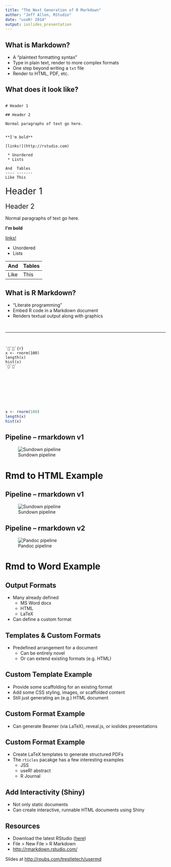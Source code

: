 ```yaml
---
title: "The Next Generation of R Markdown"
author: "Jeff Allen, RStudio"
date: "useR! 2014"
output: ioslides_presentation
---
```


<style type="text/css">
  /* I'm cheating here. The ioslides pipeline wants to treat every h1 and h2
     in a special way, so I can't demo what they look like as a part of a page.
     I'm just emulating it here.*/
  #faux-h1 {
    font-size: 2em; margin: .67em 0;
  }
  
  #faux-h2 {
    font-size: 1.5em; margin: .75em 0;
  }
  
  #questions {
    text-align: center;
    font-size: 2em;
    padding-top: 1em;
    padding-bottom: 2em;
  }
     
</style>

## What is Markdown?

 - A "plaintext formatting syntax"
 - Type in plain text, render to more complex formats
 - One step beyond writing a `txt` file
 - Render to HTML, PDF, etc.

## What does it look like?

<div class="columns-2">

```

# Header 1

## Header 2

Normal paragraphs of text go here.


**I'm bold**

[links!](http://rstudio.com)

 * Unordered
 * Lists   
 
And  Tables
---- -------
Like This

```


<div id="faux-h1">Header 1</div>

<div id="faux-h2">Header 2</div>

Normal paragraphs of text go here.

**I'm bold**

[links!](http://rstudio.com)

 * Unordered
 * Lists

And  Tables
---- -------
Like This


</div>


## What is R Markdown?
  
<div class="columns-2">
  
- "Literate programming"
- Embed R code in a Markdown document
- Renders textual output along with graphics

<div style="height: 15px"></div>

<hr />

<div style="height: 15px"></div>

<!-- Sorry for this hack. I couldn't figure out how to put three backticks in 
    an Rmd without it getting interpreted as a break for <code>, so I have 
    0-width unicode spaces between these inner backticks. Ace (RStudio) will 
    show them as red-dots. Other editors may not. -->
```
```{r}
x <- rnorm(100)
length(x)
hist(x)
```
```

<div style="height: 100px"></div>

```r
x <- rnorm(100)
length(x)
hist(x)
```

</div>


## Pipeline -- rmarkdown v1

![Sundown pipeline](rmd-pipeline.png)

# Rmd to HTML Example

## Pipeline -- rmarkdown v1

![Sundown pipeline](rmd-pipeline.png)

## Pipeline -- rmarkdown v2

![Pandoc pipeline](rmd-pipeline-pandoc.png)

# Rmd to Word Example

## Output Formats

  - Many already defined
    - MS Word docx
    - HTML
    - LaTeX
  - Can define a custom format 

## Templates & Custom Formats

  - Predefined arrangement for a document
    - Can be entirely novel
    - Or can extend existing formats (e.g. HTML)

## Custom Template Example

  - Provide some scaffolding for an existing format
  - Add some CSS styling, images, or scaffolded content
  - Still just generating an (e.g.) HTML document
  
## Custom Format Example

  - Can generate Beamer (via LaTeX), reveal.js, or ioslides presentations

## Custom Format Example

  - Create LaTeX templates to generate structured PDFs
  - The `rticles` pacakge has a few interesting examples
    - JSS
    - useR! abstract
    - R Journal


## Add Interactivity (Shiny)

  - Not only static documents
  - Can create interactive, runnable HTML documents using Shiny

## Resources

  - Download the latest RStudio ([here](http://www.rstudio.com/products/rstudio/))
  - File > New File > R Markdown
  - [http://rmarkdown.rstudio.com/](http://rmarkdown.rstudio.com/)
  
Slides at <http://rpubs.com/trestletech/usermd>

